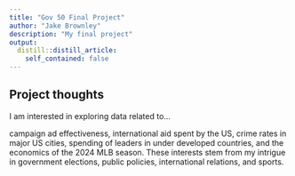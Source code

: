 ```yaml
---
title: "Gov 50 Final Project"
author: "Jake Brownley"
description: "My final project"
output:
  distill::distill_article:
    self_contained: false
---
```




## Project thoughts

I am interested in exploring data related to...

campaign ad effectiveness, international aid spent by the US, crime rates in major US cities, spending of leaders in under developed countries, and the economics of the 2024 MLB season. These interests stem from my intrigue in government elections, public policies, international relations, and sports. 
